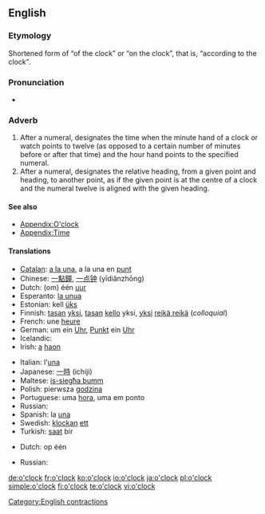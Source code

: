 ==English==

===Etymology===
Shortened form of “of the clock” or “on the clock”, that is, “according to the clock”.

===Pronunciation===
* {{audio|en-us-o'clock.ogg|Audio (US)}}

===Adverb===
{{en-adv|-}}

# After a numeral, designates the time when the minute hand of a clock or watch points to twelve (as opposed to a certain number of minutes before or after that time) and the hour hand points to the specified numeral.
# After a numeral, designates the relative heading, from a given point and heading, to another point, as if the given point is at the centre of a clock and the numeral twelve is aligned with the given heading.

====See also====
* [[Appendix:O'clock]]
* [[Appendix:Time]]

====Translations====
{{trans-top|indication of time''' ''The translations below are of '''one o’clock''}}
* [[Catalan]]: [[a la una]], a la una en [[punt]]
* Chinese: [[一點鐘]], [[一点钟]] (yīdiǎnzhōng)
* Dutch: (om) één [[uur]]
* Esperanto: [[la unua]]
* Estonian: kell [[üks]]
* Finnish: [[tasan]] [[yksi]], [[tasan]] [[kello]] yksi, [[yksi]] [[reikä reikä]] (''colloquial'')
* French: une [[heure]]
* German: um ein [[Uhr]], [[Punkt]] ein [[Uhr]]
* Icelandic: {{t-|is|klukkan}}
* Irish: [[a]] [[haon]] {{t-|ga|a chlog|xs=Irish}}
{{trans-mid}}
* Italian: l'[[una#Italian|una]]
* Japanese: [[一]][[時]] (ichiji)
* Maltese: [[is-siegħa bumm]]
* Polish: pierwsza [[godzina]]
* Portuguese: uma [[hora]], uma em ponto
* Russian: {{t+|ru|час|čas|sc=Cyrl}}
* Spanish: la [[una#Spanish|una]]
* Swedish: [[klockan]] [[ett]]
* Turkish: [[saat]] bir
{{trans-bottom}}

{{trans-top|heading ''The translations below are of "at one o’clock"''}}
* Dutch: op één {{t+|nl|uur}}
{{trans-mid}}
* Russian: {{t|ru|в час|v čas|sc=Cyrl}}
{{trans-bottom}}

[[Category:English contractions]]

[[de:o'clock]]
[[fr:o'clock]]
[[ko:o'clock]]
[[io:o'clock]]
[[ja:o'clock]]
[[pl:o'clock]]
[[simple:o'clock]]
[[fi:o'clock]]
[[te:o'clock]]
[[vi:o'clock]]